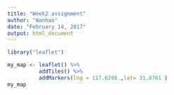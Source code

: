 ```yaml
---
title: "Week2 assignment"
author: "Wanhao"
date: "February 14, 2017"
output: html_document
---
```


```r

library("leaflet")

my_map <- leaflet() %>%
          addTiles() %>%
          addMarkers(lng = 117.6298 ,lat= 31.8781 )
my_map

```
